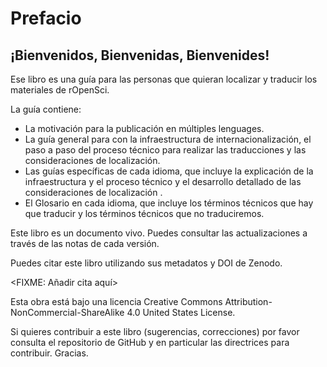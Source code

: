 # Prefacio {.unnumbered}

## ¡Bienvenidos, Bienvenidas, Bienvenides! 

Ese libro es una guía para las personas que quieran localizar y traducir los materiales de rOpenSci.

La guía contiene:

- La motivación para la publicación en múltiples lenguages.
- La guía general para con la infraestructura de internacionalización, el paso a paso del proceso técnico para realizar las traducciones y las consideraciones de localización.
- Las guías específicas de cada idioma, que incluye la explicación de la infraestructura y el proceso técnico y el desarrollo detallado de las consideraciones de localización .
- El Glosario en cada idioma, que incluye los términos técnicos que hay que traducir y los términos técnicos que no traduciremos.

Este libro es un documento vivo. Puedes consultar las actualizaciones a través de las notas de cada versión.

Puedes citar este libro utilizando sus metadatos y DOI de Zenodo.

<FIXME: Añadir cita aquí>

Esta obra está bajo una licencia Creative Commons Attribution-NonCommercial-ShareAlike 4.0 United States License.

Si quieres contribuir a este libro (sugerencias, correcciones) por favor consulta el repositorio de GitHub y en particular las directrices para contribuir. Gracias.
